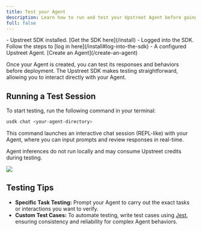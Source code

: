 ```yaml
---
title: Test your Agent
description: Learn how to run and test your Upstreet Agent before going live.
full: false
---
```



<Accordions>
  <Accordion title="🟢 Prerequisites">
    - Upstreet SDK installed. [Get the SDK here](/install)
    - Logged into the SDK. Follow the steps to [log in here](/install#log-into-the-sdk)
    - A configured Upstreet Agent. [Create an Agent](/create-an-agent)
  </Accordion>
</Accordions>

Once your Agent is created, you can test its responses and behaviors before deployment. The Upstreet SDK makes testing straightforward, allowing you to interact directly with your Agent.

## Running a Test Session

To start testing, run the following command in your terminal:
```bash
usdk chat <your-agent-directory>
```

This command launches an interactive chat session (REPL-like) with your Agent, where you can input prompts and review responses in real-time.

<Callout> Agent inferences do not run locally and may consume Upstreet credits during testing. </Callout>

<Wrapper>
  <Image src="/images/general/usdk-dev-chat.png" width={740} height={300} className='rounded-md'/>
</Wrapper>

## Testing Tips
- **Specific Task Testing:** Prompt your Agent to carry out the exact tasks or interactions you want to verify.
- **Custom Test Cases:** To automate testing, write test cases using [Jest](https://jestjs.io/), ensuring consistency and reliability for complex Agent behaviors.